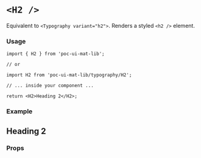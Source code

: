 
<style>{`
  h1.sbdocs-h1 {
    font-family: 'Mulish';
  }

  div.sbdocs-wrapper {
    padding: 20px;
  }
`}</style>

<Meta title="Styles/Typography/H2" component={H2} />

# `<H2 />`

Equivalent to `<Typography variant="h2">`. Renders a styled `<h2 />` element.

### Usage

```
import { H2 } from 'poc-ui-mat-lib';

// or

import H2 from 'poc-ui-mat-lib/typography/H2';

// ... inside your component ...

return <H2>Heading 2</H2>;
```

### Example

<Canvas>
  <Story name="H2">
    <H2>Heading 2</H2>
  </Story>
</Canvas>

### Props

<ArgsTable of={H2} />
